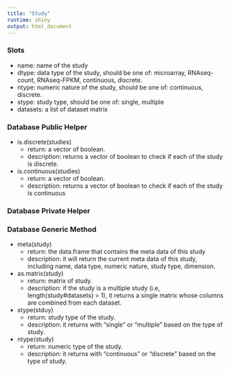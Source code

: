 ```yaml
---
title: "Study"
runtime: shiny
output: html_document
---
```


### Slots
* name: name of the study
* dtype: data type of the study, should be one of: microarray, RNAseq-count, RNAseq-FPKM, 
  continuous, discrete.
* ntype: numeric nature of the study, should be one of: continuous, discrete.
* stype: study type, should be one of: single, multiple
* datasets: a list of dataset matrix

### Database Public Helper
* is.discrete(studies)
    + return: a vector of boolean.
    + description: returns a vector of boolean to check if each of the study is discrete.
* is.continuous(studies)
    + return: a vector of boolean.
    + description: returns a vector of boolean to check if each of the study is continuous

### Database Private Helper

### Database Generic Method
* meta(study)
    + return: the data.frame that contains the meta data of this study
    + description: it will return the current meta data of this study, including
      name, data type, numeric nature, study type, dimension.
* as.matrix(study)
    + return: matrix of study.
    + description: if the study is a multiple study (i.e, length(study#datasets) > 1),
      it returns a single matrix whose columns are combined from each dataset.
* stype(stduy)
    + return: study type of the study.
    + description: it returns with "single" or "multiple" based on the type of study.
* ntype(study)
    + return: numeric type of the study.
    + description: it returns with "continuous" or "discrete" based on the type of study.
